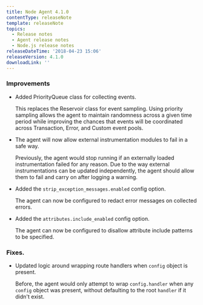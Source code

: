 ```yaml
---
title: Node Agent 4.1.0
contentType: releaseNote
template: releaseNote
topics:
  - Release notes
  - Agent release notes
  - Node.js release notes
releaseDateTime: '2018-04-23 15:06'
releaseVersion: 4.1.0
downloadLink: ''
---
```


### Improvements

* Added PriorityQueue class for collecting events.

  This replaces the Reservoir class for event sampling. Using priority sampling allows the agent to maintain randomness across a given time period while improving the chances that events will be coordinated across Transaction, Error, and Custom event pools.
* The agent will now allow external instrumentation modules to fail in a safe way.

  Previously, the agent would stop running if an externally loaded instrumentation failed for any reason. Due to the way external instrumentations can be updated independently, the agent should allow them to fail and carry on after logging a warning.
* Added the `strip_exception_messages.enabled` config option.

  The agent can now be configured to redact error messages on collected errors.
* Added the `attributes.include_enabled` config option.

  The agent can now be configured to disallow attribute include patterns to be specified.

### Fixes.

* Updated logic around wrapping route handlers when `config` object is present.

  Before, the agent would only attempt to wrap `config.handler` when any `config` object was present, without defaulting to the root `handler` if it didn't exist.
